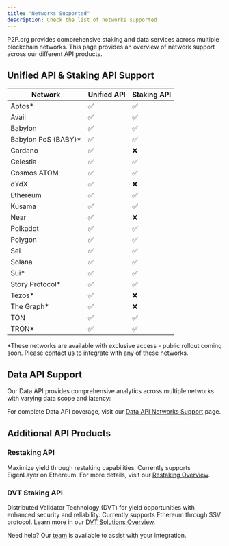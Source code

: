 ```yaml
---
title: "Networks Supported"
description: Check the list of networks supported
---
```


P2P.org provides comprehensive staking and data services across multiple blockchain networks. This page provides an overview of network support across our different API products.

## Unified API & Staking API Support

| Network              | Unified API | Staking API |
| -------------------- | ----------- | ----------- |
| Aptos\*              | ✅           | ✅           |
| Avail                | ✅           | ✅           |
| Babylon              | ✅           | ✅           |
| Babylon PoS (BABY)\* | ✅           | ✅           |
| Cardano              | ✅           | ❌           |
| Celestia             | ✅           | ✅           |
| Cosmos ATOM          | ✅           | ✅           |
| dYdX                 | ✅           | ❌           |
| Ethereum             | ✅           | ✅           |
| Kusama               | ✅           | ✅           |
| Near                 | ✅           | ❌           |
| Polkadot             | ✅           | ✅           |
| Polygon              | ✅           | ✅           |
| Sei                  | ✅           | ✅           |
| Solana               | ✅           | ✅           |
| Sui\*                | ✅           | ✅           |
| Story Protocol\*     | ✅           | ✅           |
| Tezos\*              | ✅           | ❌           |
| The Graph\*          | ✅           | ❌           |
| TON                  | ✅           | ✅           |
| TRON\*               | ✅           | ✅           |

\*These networks are available with exclusive access - public rollout coming soon. Please [contact us](https://docs.p2p.org/update/docs/contacts) to integrate with any of these networks.

## Data API Support

Our Data API provides comprehensive analytics across multiple networks with varying data scope and latency:

For complete Data API coverage, visit our [Data API Networks Support](/docs/networks-supported-data-api#/) page.

## Additional API Products

### Restaking API

Maximize yield through restaking capabilities. Currently supports EigenLayer on Ethereum. For more details, visit our [Restaking Overview](/docs/restaking-overview).

### DVT Staking API

Distributed Validator Technology (DVT) for yield opportunities with enhanced security and reliability. Currently supports Ethereum through SSV protocol. Learn more in our [DVT Solutions Overview](/docs/overview-dvt-solutions).

Need help? Our [team](/docs/contacts) is available to assist with your integration.